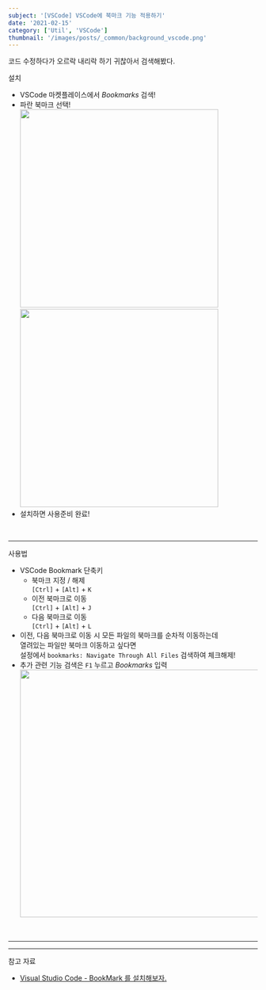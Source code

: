```yaml
---
subject: '[VSCode] VSCode에 북마크 기능 적용하기'
date: '2021-02-15'
category: ['Util', 'VSCode']
thumbnail: '/images/posts/_common/background_vscode.png'
---
```



코드 수정하다가 오르락 내리락 하기 귀찮아서 검색해봤다.

<Typography variant="h3" backgroundColor="gray">
  <span>설치</span>
</Typography>

- VSCode 마켓플레이스에서 _Bookmarks_ 검색!
- 파란 북마크 선택!
  <br />
  <img
    src="https://user-images.githubusercontent.com/33610315/107881557-3300d680-6f28-11eb-8622-01be8848ba70.png"
    width="400"
  />
  <br />
  <img
    src="https://user-images.githubusercontent.com/33610315/107881530-20869d00-6f28-11eb-8288-0b7cbc0e89d3.png"
    width="400"
  />
- 설치하면 사용준비 완료!

<br />

---

<Typography variant="h3" backgroundColor="gray">
  <span>사용법</span>
</Typography>

- VSCode Bookmark 단축키
  - 북마크 지정 / 해제  
     `[Ctrl]` + `[Alt]` + `K`
  - 이전 북마크로 이동  
     `[Ctrl]` + `[Alt]` + `J`
  - 다음 북마크로 이동  
     `[Ctrl]` + `[Alt]` + `L`
- 이전, 다음 북마크로 이동 시 모든 파일의 북마크를 순차적 이동하는데  
   열려있는 파일만 북마크 이동하고 싶다면  
   설정에서 `bookmarks: Navigate Through All Files` 검색하여 체크해제!
- 추가 관련 기능 검색은 `F1` 누르고 _Bookmarks_ 입력
  <br />
  <img
    src="https://user-images.githubusercontent.com/33610315/107881463-cbe32200-6f27-11eb-9eb3-0c209bcfc1b4.png"
    width="500"
  />

<br />

---

---

<Typography backgroundColor="yellow" variant="p" isBold>
  <span>참고 자료</span>
</Typography>

- [Visual Studio Code - BookMark 를 설치해보자.](https://nadahacker.tistory.com/376)
